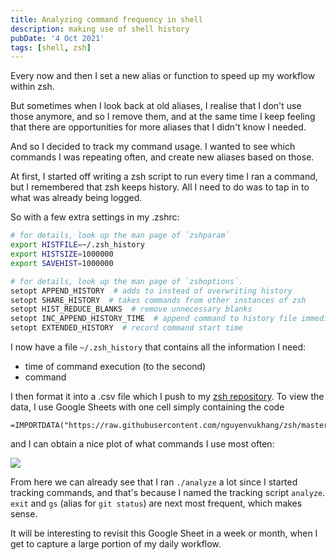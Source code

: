 ```yaml
---
title: Analyzing command frequency in shell
description: making use of shell history
pubDate: '4 Oct 2021'
tags: [shell, zsh]
---
```



Every now and then I set a new alias or function to speed up my workflow within
zsh.

But sometimes when I look back at old aliases, I realise that I don't use
those anymore, and so I remove them, and at the same time I keep feeling that
there are opportunities for more aliases that I didn't know I needed.

And so I decided to track my command usage. I wanted to see which commands I was
repeating often, and create new aliases based on those.

At first, I started off writing a zsh script to run every time I ran a command,
but I remembered that zsh keeps history. All I need to do was to tap in to what
was already being logged.

So with a few extra settings in my .zshrc:

```bash
# for details, look up the man page of `zshparam`
export HISTFILE=~/.zsh_history
export HISTSIZE=1000000
export SAVEHIST=1000000

# for details, look up the man page of `zshoptions`.
setopt APPEND_HISTORY  # adds to instead of overwriting history
setopt SHARE_HISTORY  # takes commands from other instances of zsh
setopt HIST_REDUCE_BLANKS  # remove unnecessary blanks
setopt INC_APPEND_HISTORY_TIME  # append command to history file immediately after execution
setopt EXTENDED_HISTORY  # record command start time
```

I now have a file `~/.zsh_history` that contains all the information I need:

- time of command execution (to the second)
- command

I then format it into a .csv file which I push to my [zsh
repository](https://github.com/nguyenvukhang/zsh). To view the data, I use
Google Sheets with one cell simply containing the code

```
=IMPORTDATA("https://raw.githubusercontent.com/nguyenvukhang/zsh/master/commands.csv")
```

and I can obtain a nice plot of what commands I use most often:

<Image src="/article-assets/command-freq.png" />

From here we can already see that I ran `./analyze` a lot since I started
tracking commands, and that's because I named the tracking script `analyze`.
`exit` and `gs` (alias for `git status`) are next most frequent, which makes
sense.

It will be interesting to revisit this Google Sheet in a week or month, when I
get to capture a large portion of my daily workflow.

